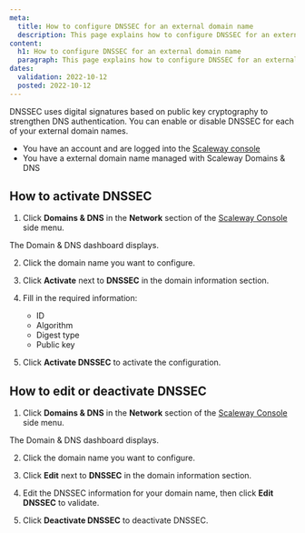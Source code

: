 ```yaml
---
meta:
  title: How to configure DNSSEC for an external domain name
  description: This page explains how to configure DNSSEC for an external domain name.
content:
  h1: How to configure DNSSEC for an external domain name
  paragraph: This page explains how to configure DNSSEC for an external domain name.
dates:
  validation: 2022-10-12
  posted: 2022-10-12
---
```


DNSSEC uses digital signatures based on public key cryptography to strengthen DNS authentication. You can enable or disable DNSSEC for each of your external domain names.

<Message type="requirement">

- You have an account and are logged into the [Scaleway console](https://console.scaleway.com) 
- You have a external domain name managed with Scaleway Domains & DNS

</Message>

## How to activate DNSSEC

1. Click **Domains & DNS** in the **Network** section of the [Scaleway Console](https://console.scaleway.com) side menu. 

 The Domain & DNS dashboard displays. 

2. Click the domain name you want to configure.

3. Click **Activate** next to **DNSSEC** in the domain information section.

    <Lightbox src="scaleway-domain-dnssec.webp" alt="" />

4. Fill in the required information: 
    * ID 
    * Algorithm
    * Digest type
    * Public key

5. Click **Activate DNSSEC** to activate the configuration.

## How to edit or deactivate DNSSEC

1. Click **Domains & DNS** in the **Network** section of the [Scaleway Console](https://console.scaleway.com) side menu. 

  The Domain & DNS dashboard displays. 
  
2. Click the domain name you want to configure.

3. Click **Edit** next to **DNSSEC** in the domain information section.

4. Edit the DNSSEC information for your domain name, then click **Edit DNSSEC** to validate. 

5. Click **Deactivate DNSSEC** to deactivate DNSSEC. 
